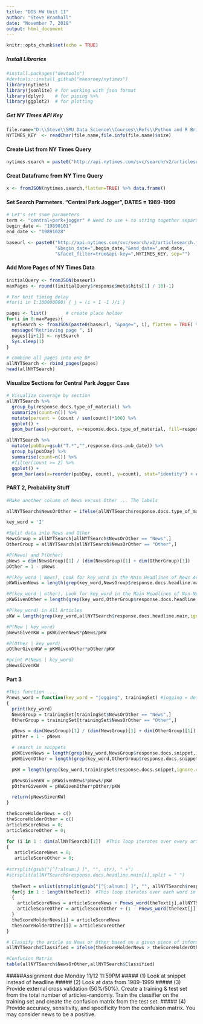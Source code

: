 ```yaml
---
title: "DDS HW Unit 11"
author: "Steve Bramhall"
date: "November 7, 2018"
output: html_document
---
```


```r
knitr::opts_chunk$set(echo = TRUE)
```

##### Install Libraries
```r
#install.packages("devtools")
#devtools::install_github("mkearney/nytimes")
library(nytimes)
library(jsonlite) # for working with json format
library(dplyr)    # for piping %>%
library(ggplot2)  # for plotting
```

##### Get NY Times API Key
```r
file.name="D:\\Steve\\SMU Data Science\\Courses\\Refs\\Python and R Bridge\\NYTimesAPI.txt"
NYTIMES_KEY  <- readChar(file.name,file.info(file.name)$size)
```

#### Create List from NY Times Query
```r
nytimes.search = paste0("http://api.nytimes.com/svc/search/v2/articlesearch.json?q=mueller&api-key=",NYTIMES_KEY)
```

#### Creat Dataframe from NY Time Query
```r
x <- fromJSON(nytimes.search,flatten=TRUE) %>% data.frame()
```

#### Set Search Parmeters. "Central Park Jogger", DATES = 1989-1999
```r
# Let's set some parameters
term <- "central+park+jogger" # Need to use + to string together separate words
begin_date <- "19890101"
end_date <- "19891028"

baseurl <- paste0("http://api.nytimes.com/svc/search/v2/articlesearch.json?q=",term,
                  "&begin_date=",begin_date,"&end_date=",end_date,
                  "&facet_filter=true&api-key=",NYTIMES_KEY, sep="")
```

#### Add More Pages of NY Times Data
```r
initialQuery <- fromJSON(baseurl)
maxPages <- round((initialQuery$response$meta$hits[1] / 10)-1) 

# For knit timing delay
#for(i in 1:100000000) { j = (i + 1 -1 )/i }

pages <- list()       # create place holder
for(i in 0:maxPages){
  nytSearch <- fromJSON(paste0(baseurl, "&page=", i), flatten = TRUE) %>% data.frame() 
  message("Retrieving page ", i)
  pages[[i+1]] <- nytSearch 
  Sys.sleep(1) 
}

# combine all pages into one DF
allNYTSearch <- rbind_pages(pages)
head(allNYTSearch)
```

#### Visualize Sections for Central Park Jogger Case
```r
# Visualize coverage by section
allNYTSearch %>% 
  group_by(response.docs.type_of_material) %>%
  summarize(count=n()) %>%
  mutate(percent = (count / sum(count))*100) %>%
  ggplot() +
  geom_bar(aes(y=percent, x=response.docs.type_of_material, fill=response.docs.type_of_material), stat = "identity") + coord_flip()

allNYTSearch %>%
  mutate(pubDay=gsub("T.*","",response.docs.pub_date)) %>%
  group_by(pubDay) %>%
  summarise(count=n()) %>%
  #filter(count >= 2) %>%
  ggplot() +
  geom_bar(aes(x=reorder(pubDay, count), y=count), stat="identity") + coord_flip()
```

#### PART 2, Probability Stuff
```r
#Make another column of News versus Other ... The labels

allNYTSearch$NewsOrOther = ifelse(allNYTSearch$response.docs.type_of_material == "News","News","Other")

key_word = 'I'

#Split data into News and Other
NewsGroup = allNYTSearch[allNYTSearch$NewsOrOther == "News",]
OtherGroup = allNYTSearch[allNYTSearch$NewsOrOther == "Other",]

#P(News) and P(Other)
pNews = dim(NewsGroup)[1] / (dim(NewsGroup)[1] + dim(OtherGroup)[1])
pOther = 1 - pNews

#P(key_word | News), Look for key_word in the Main Headlines of News Articles
pKWGivenNews = length(grep(key_word,NewsGroup$response.docs.headline.main,ignore.case = TRUE))/dim(NewsGroup)[1]

#P(key_word | other), Look for key_word in the Main Headlines of Non-News Articles
pKWGivenOther = length(grep(key_word,OtherGroup$response.docs.headline.main,ignore.case = TRUE))/dim(OtherGroup)[1]

#P(key_word) in All Articles
pKW = length(grep(key_word,allNYTSearch$response.docs.headline.main,ignore.case = TRUE))/dim(allNYTSearch)[1]

#P(New | key_word)
pNewsGivenKW = pKWGivenNews*pNews/pKW

#P(Other | key_word)
pOtherGivenKW = pKWGivenOther*pOther/pKW

#print P(News | key_word)
pNewsGivenKW 

```

#### Part 3
```r
#This function .... 
Pnews_word = function(key_word = "jogging", trainingSet) #jogging = default
{
  print(key_word)
  NewsGroup = trainingSet[trainingSet$NewsOrOther == "News",]
  OtherGroup = trainingSet[trainingSet$NewsOrOther == "Other",]

  pNews = dim(NewsGroup)[1] / (dim(NewsGroup)[1] + dim(OtherGroup)[1])
  pOther = 1 - pNews

  # search in snippets
  pKWGivenNews = length(grep(key_word,NewsGroup$response.docs.snippet,ignore.case = TRUE))/dim(NewsGroup)[1]    #P(keyword | News)
  pKWGivenOther = length(grep(key_word,OtherGroup$response.docs.snippet,ignore.case = TRUE))/dim(OtherGroup)[1] #P(keyword | Other)

  pKW = length(grep(key_word,trainingSet$response.docs.snippet,ignore.case = TRUE))/dim(trainingSet)[1]         #P(keyword)

  pNewsGivenKW = pKWGivenNews*pNews/pKW                                                                         #P(News | keyword)
  pOtherGivenKW = pKWGivenOther*pOther/pKW                                                                      #P(Other | keyword)

  return(pNewsGivenKW)
}

theScoreHolderNews = c()
theScoreHolderOther = c()
articleScoreNews = 0;
articleScoreOther = 0;

for (i in 1 : dim(allNYTSearch)[1])  #This loop iterates over every article
{
   articleScoreNews = 0; 
   articleScoreOther = 0;
   
#strsplit(gsub("[^[:alnum:] ]", "", str), " +")
#strsplit(allNYTSearch$response.docs.headline.main[i],split = " ")
   
  theText = unlist(strsplit(gsub("[^[:alnum:] ]", "", allNYTSearch$response.docs.snippet[i]), " +")) # get snippet text
  for(j in 1 : length(theText))  #This loop iterates over each word in the snipet 
  {
    articleScoreNews = articleScoreNews + Pnews_word(theText[j],allNYTSearch) # send to training set, adds P(News|keyword)
    articleScoreOther = articleScoreOther + (1 - Pnews_word(theText[j],allNYTSearch))
  }
  theScoreHolderNews[i] = articleScoreNews
  theScoreHolderOther[i] = articleScoreOther
}

# Classify the aricle as News or Other based on a given piece of information from the article.
allNYTSearch$Classified = ifelse(theScoreHolderNews > theScoreHolderOther,"News","Other")

#Confusion Matrix
table(allNYTSearch$NewsOrOther,allNYTSearch$Classified)

```


#####Assignment due Monday 11/12 11:59PM
##### (1) Look at snippet instead of headline 
##### (2) Look at data from 1989-1999
##### (3) Provide external cross validation (50%/50%). Create a training & test set from the total number of articles-randomly. Train the classifier on the training set and create the confusion matrix from the test set.
##### (4) Provide accuracy, sensitivity, and specificity from the confusion matrix. You may consider news to be a positive.

